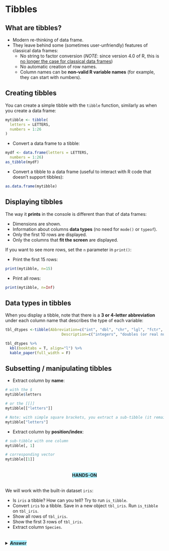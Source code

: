 # Tibbles

## What are tibbles?

* Modern re-thinking of data frame.
* They leave behind some (sometimes user-unfriendly) features of classical data frames:
  * No string to factor conversion (*NOTE*: since version 4.0 of R, this is <u>no longer the case for classical data frames</u>)
  * No automatic creation of row names.
  * Column names can be **non-valid R variable names** (for example, they can start with numbers).

## Creating tibbles

You can create a simple tibble with the `tibble` function, similarly as when you create a data frame:

```r
mytibble <- tibble(
  letters = LETTERS,
  numbers = 1:26
)
```

* Convert a data frame to a tibble:

```r
mydf <- data.frame(letters = LETTERS,
  numbers = 1:26)
as_tibble(mydf)
```

* Convert a tibble to a data frame (useful to interact with R code that doesn't support tibbles):

```r
as.data.frame(mytibble)
```


## Displaying tibbles

The way it **prints** in the console is different than that of data frames:

* Dimensions are shown.
* Information about columns **data types** (no need for `mode()` or `typeof`).
* Only the first 10 rows are displayed.
* Only the columns that **fit the screen** are displayed.

If you want to see more rows, set the `n` parameter in `print()`:

* Print the first 15 rows:

```r
print(mytibble, n=15)
```

* Print all rows:

```r
print(mytibble, n=Inf)
```

## Data types in tibbles

When you display a tibble, note that there is a **3 or 4-letter abbreviation** under each column name that describes the type of each variable:

```r
tbl_dtypes <-tibble(Abbreviation=c("int", "dbl", "chr", "lgl", "fctr", "date", "dttm"), 
                         Description=c("integers", "doubles (or real numbers)", "character vectors (or strings)", "logicals (TRUE or FALSE)", "factors (categorical variables)", "dates", "date-time (a date + a time)"))

tbl_dtypes %>%
  kbl(booktabs = T, align="l") %>%
  kable_paper(full_width = F)
```

## Subsetting / manipulating tibbles

* Extract column by **name**:

```r
# with the $
mytibble$letters

# or the [[]]
mytibble[["letters"]]

# Note: with simple square brackets, you extract a sub-tibble (it remains a 2 dimensional object)
mytibble["letters"]
```

* Extract column by **position/index**:

```r
# sub-tibble with one column
mytibble[, 1]

# corresponding vector
mytibble[[1]]
```


<center><h4 style="background-color: #a4edff; display: inline-block;">**HANDS-ON**</h4></center>

We will work with the built-in dataset `iris`:

* Is `iris` a tibble? How can you tell? Try to run `is_tibble`.
* Convert `iris` to a tibble. Save in a new object `tbl_iris`. Run `is_tibble` on `tbl_iris`.
* Show all rows of `tbl_iris`.
* Show the first 3 rows of `tbl_iris`.
* Extract column `Species`.

<details>
<summary>
<h5 style="background-color: #a4edff; display: inline-block;">*Answer*</h5>
</summary>

```r
# Is iris a tibble?
is_tibble(iris)

# Convert iris to a tibble. Save in a new object tbl_iris.
tbl_iris <- tibble(iris)

# Show all rows from tbl_iris.
print(tbl_iris, n=Inf)

# Show the first 3 rows from tbl_iris.
print(tbl_iris, n=3)

# Extract column Species.
  # create a tibble with only one column:
tbl_iris["Species"] 
  # create a vector:
tbl_iris[["Species"]] # same as tbl_iris$Species
```

</details>





